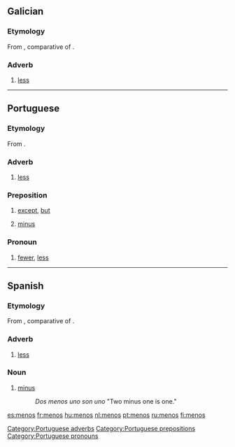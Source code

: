 ==Galician==

===Etymology===
From {{etyl|la|gl}} {{term|minus|lang=la}}, comparative of {{term|parum|lang=la}}.

===Adverb===
{{gl-adv}}

# [[less]]

----

==Portuguese==

===Etymology===
From {{etyl|la|pt}} {{term|minus|lang=la}}.

===Adverb===
{{infl|pt|preposition}}

# [[less]]

===Preposition===
{{infl|pt|preposition}}

# [[except]], [[but]]
# {{mathematics|lang=pt}} [[minus]]

===Pronoun===
{{infl|pt|preposition}}

# [[fewer]], [[less]]

[[Category:Portuguese adverbs]]
[[Category:Portuguese prepositions]]
[[Category:Portuguese pronouns]]

----

==Spanish==

===Etymology===
From {{etyl|la|es}} {{term|minus|lang=la}}, comparative of {{term|parum|lang=la}}.

===Adverb===
{{es-adv}}

# [[less]]

===Noun===
{{infl|es|noun}}

# [[minus]]
#: ''Dos menos uno son uno'' "Two minus one is one."

[[es:menos]]
[[fr:menos]]
[[hu:menos]]
[[nl:menos]]
[[pt:menos]]
[[ru:menos]]
[[fi:menos]]